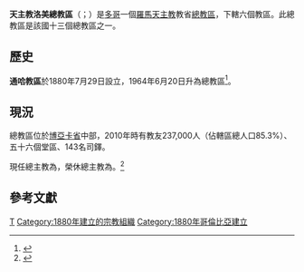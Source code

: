 {{Multiple issues|
{{Primarysources|time=2020-02-12T10:10:36+00:00}}
{{Refimprove|time=2020-02-12T10:10:36+00:00}}
}}
{{NoteTA
|1=zh-hk:類斯; zh-tw:路易;
|2=zh-hk:奧斯定; zh-tw:奧思定;
}}
{{Infobox Roman Catholic diocese
|Roman Catholic Diocese of = 天主教通哈總教區
|Latin name of diocese = Archidioecesis Tunquensis
|border = catholic
|image = [[File:Catedral_tunja.JPG|250px]]
|caption = 聖雅各伯主教座堂
|coat_of_arms = [[File:Escudo_de_la_Arquidiócesis_de_Tunja.svg|150px]]
|coat_of_arms_caption = 總教區牧徽
|location = [[哥倫比亞|哥倫比亞]]
|territory =[[博亞卡省|博亞卡省]]中部
|population =237,000
|rite = [[羅馬禮|羅馬禮]]
|patron =
|province = 通哈
|established = 1880年
|cathedral = [[聖雅各伯主教座堂_(洛美)|聖雅各伯主教座堂]]
|co-cathedral =
|leadership = 總主教
|website =http://www.arquidiocesisdetunja.org/en/
|pope = {{incumbent pope}}
|metropolitan = {{link-es|加俾額爾·安傑洛·比利亞-瓦奧斯|Gabriel Ángel Villa Vahos}}
|coadjutor archbishop =
|auxiliary =
|emeritus = {{link-es|類斯·奧斯定·卡斯特羅-奎洛加|Luis Augusto Castro Quiroga}}（榮休總主教）
|map = [[File:Mapa_Arquidiocesis_de_Tunja.svg|250px]]
|map_caption = 總教區管轄圖
}}

'''天主教洛美總教區'''（{{lang-la|Archidioecesis Tunquensis}}；{{lang-es|Arquidiócesis de Tunja}}）是[[多哥|多哥]]一個[[羅馬天主教|羅馬天主教]]教省[[總教區|總教區]]，下轄六個教區。此總教區是該國十三個總教區之一。

==歷史==
'''通哈教區'''於1880年7月29日設立，1964年6月20日升為總教區<ref>{{cite web |title=TUNQUENSIS* |url=https://w2.vatican.va/content/paul-vi/la/apost_constitutions/documents/hf_p-vi_apc_19640620_tunquensis.html |publisher=Libreria Editrice Vaticana |accessdate=2020-02-12 |archiveurl=https://web.archive.org/web/20200212100736/https://w2.vatican.va/content/paul-vi/la/apost_constitutions/documents/hf_p-vi_apc_19640620_tunquensis.html |archivedate=2020-02-12 |language=la |date=1964-06-20 |dead-url=no }}</ref>。

==現況==
總教區位於[[博亞卡省|博亞卡省]]中部，2010年時有教友237,000人（佔轄區總人口85.3%）、五十六個堂區、143名司鐸。

現任總主教為{{link-es|加俾額爾·安傑洛·比利亞-瓦奧斯|Gabriel Ángel Villa Vahos}}，榮休總主教為{{link-es|類斯·奧斯定·卡斯特羅-奎洛加|Luis Augusto Castro Quiroga}}。<ref>{{cite press release |title=Rinunce e nomine, 11.02.2020 |url=https://press.vatican.va/content/salastampa/it/bollettino/pubblico/2020/02/11/0090/00191.html |publisher=Sala Stampa della Santa Sede |date=2020-02-11 |accessdate=2020-02-11 |archiveurl=https://web.archive.org/web/20200211161111/https://press.vatican.va/content/salastampa/it/bollettino/pubblico/2020/02/11/0090/00191.html |archivedate=2020-02-11 |language=it |dead-url=no }}</ref>

==參考文獻==
{{reflist}}

{{哥倫比亞天主教教區}}

{{DEFAULTSORT:Arquidiócesis de Tunja}}
[[Category:哥倫比亞天主教教區|T]]
[[Category:1880年建立的宗教組織|Category:1880年建立的宗教組織]]
[[Category:1880年哥倫比亞建立|Category:1880年哥倫比亞建立]]